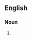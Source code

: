 ==English==

===Noun===
{{en-noun|head=[[full]] [[bird]] [[colonel]]}}

#{{alternative form of|bird colonel}}